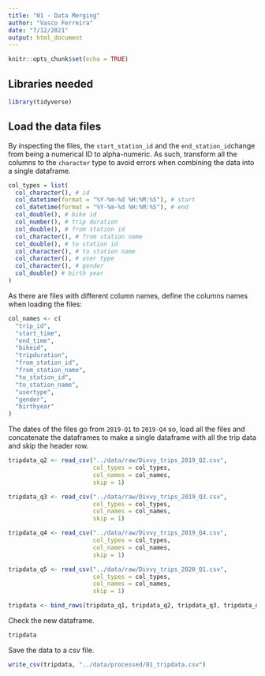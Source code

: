 ```yaml
---
title: "01 - Data Merging"
author: "Vasco Ferreira"
date: "7/12/2021"
output: html_document
---
```


```r
knitr::opts_chunk$set(echo = TRUE)
```

## Libraries needed

```r
library(tidyverse)
```

## Load the data files

By inspecting the files, the `start_station_id` and the `end_station_id`change 
from being a numerical ID to alpha-numeric. As such, transform all the columns 
to the `character` type to avoid errors when combining the data into a single 
dataframe.

```r
col_types = list(
  col_character(), # id
  col_datetime(format = "%Y-%m-%d %H:%M:%S"), # start
  col_datetime(format = "%Y-%m-%d %H:%M:%S"), # end
  col_double(), # bike id
  col_number(), # trip duration
  col_double(), # from station id
  col_character(), # from station name
  col_double(), # to station id
  col_character(), # to station name
  col_character(), # user type
  col_character(), # gender
  col_double() # birth year
)
```

As there are files with different column names, define the columns names when
loading the files:

```r
col_names <- c(
  "trip_id",
  "start_time",
  "end_time",
  "bikeid",
  "tripduration",
  "from_station_id",
  "from_station_name",
  "to_station_id",
  "to_station_name",
  "usertype",
  "gender",
  "birthyear"
)
```


The dates of the files go from `2019-Q1` to `2019-Q4` so, load all the files and
concatenate the dataframes to make a single dataframe with all the trip data and
skip the header row.

```r
tripdata_q2 <- read_csv("../data/raw/Divvy_trips_2019_Q2.csv", 
                        col_types = col_types,
                        col_names = col_names,
                        skip = 1)

tripdata_q3 <- read_csv("../data/raw/Divvy_trips_2019_Q3.csv", 
                        col_types = col_types,
                        col_names = col_names,
                        skip = 1)

tripdata_q4 <- read_csv("../data/raw/Divvy_trips_2019_Q4.csv", 
                        col_types = col_types,
                        col_names = col_names,
                        skip = 1)

tripdata_q5 <- read_csv("../data/raw/Divvy_trips_2020_Q1.csv", 
                        col_types = col_types,
                        col_names = col_names,
                        skip = 1)
```

```r
tripdata <- bind_rows(tripdata_q1, tripdata_q2, tripdata_q3, tripdata_q4)
```


Check the new dataframe.

```r
tripdata
```

Save the data to a csv file.

```r
write_csv(tripdata, "../data/processed/01_tripdata.csv")
```

